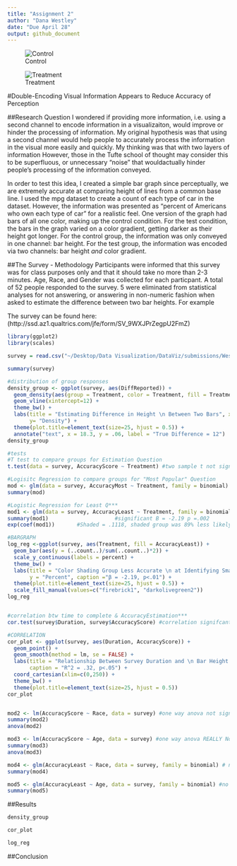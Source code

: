 ```yaml
---
title: "Assignment 2"
author: "Dana Westley"
date: "Due April 28"
output: github_document
---
```


![Control](~/Desktop/ScreenShot1.png)

![Treatment](~/Desktop/ScreenShot2.png)

#Double-Encoding Visual Information Appears to Reduce Accuracy of Perception

##Research Question
I wondered if providing more information, i.e. using a second channel to encode information in a visualizaiton, would improve or hinder the processing of information. My original hypothesis was that using a second channel would help people to accurately process the information in the visual more easily and quickly. My thinking was that with two layers of information However, those in the Tufte school of thought may consider this to be superfluous, or  unnecessary "noise" that wouldactually hinder people's processing of the information conveyed. 

In order to test this idea, I created a simple bar graph since perceptually, we are extremely accurate at comparing height of lines from a common base line. I used the mpg dataset to create a count of each type of car in the dataset. However, the information was presented as "percent of Americans who own each type of car" for a realistic feel. One version of the graph had bars of all one color, making up the control condition. For the test condition, the bars in the graph varied on a color gradient, getting darker as their height got longer. For the control group, the information was only conveyed in one channel: bar height. For the test group, the information was encoded via two channels: bar height *and* color gradient. 


##The Survey - Methodology
Participants were informed that this survey was for class purposes only and that it should take no more than 2-3 minutes. Age, Race, and Gender was collected for each particpant. A total of 52 people responded to the survey. 5 were eliminated from statistical analyses for not answering, or answering in non-numeric fashion when asked to estimate the difference between two bar heights. For example 


The survey can be found here: (http://ssd.az1.qualtrics.com/jfe/form/SV_9WXJPrZegpU2FmZ)



```r
library(ggplot2)
library(scales)

survey = read.csv("~/Desktop/Data Visualization/DataViz/submissions/Westley_Dana/Assignment2/SurveyDataClean2.csv")

summary(survey)

#distribution of group responses
density_group <- ggplot(survey, aes(DiffReported)) + 
  geom_density(aes(group = Treatment, color = Treatment, fill = Treatment), alpha = .3) + 
  geom_vline(xintercept=12) +
  theme_bw() + 
  labs(title = "Estimating Difference in Height \n Between Two Bars", x = "Reported Difference", 
       y= "Density") + 
  theme(plot.title=element_text(size=25, hjust = 0.5)) +
  annotate("text", x = 18.3, y = .06, label = "True Difference = 12")
density_group

#tests
#T test to compare groups for Estimation Question
t.test(data = survey, AccuracyScore ~ Treatment) #two sample t not significant p = .27

#Logisitc Regression to compare groups for "Most Popular" Question
mod <- glm(data = survey, AccuracyMost ~ Treatment, family = binomial) #not significant p = .71
summary(mod)

#Logistic Regression for Least Q***
mod1 <- glm(data = survey, AccuracyLeast ~ Treatment, family = binomial)
summary(mod1)                     #significant B = -2.19 p =.002
exp(coef(mod1))       #Shaded = .1118, shaded group was 89% less likely to be accurate than control

#BARGRAPH
log_reg <-ggplot(survey, aes(Treatment, fill = AccuracyLeast)) + 
  geom_bar(aes(y = (..count..)/sum(..count..)*2)) + 
  scale_y_continuous(labels = percent) + 
  theme_bw() + 
  labs(title = "Color Shading Group Less Accurate \n at Identifying Smallest Bar Height", 
       y = "Percent", caption ="β = -2.19, p<.01") + 
  theme(plot.title=element_text(size=25, hjust = 0.5)) +
  scale_fill_manual(values=c("firebrick1", "darkolivegreen2"))
log_reg


#correlation btw time to complete & AccuracyEstimation***
cor.test(survey$Duration, survey$AccuracyScore) #correlation signifcant r2 = .32, p = .03

#CORRELATION
cor_plot <- ggplot(survey, aes(Duration, AccuracyScore)) + 
  geom_point() + 
  geom_smooth(method = lm, se = FALSE) + 
  labs(title = "Relationship Between Survey Duration and \n Bar Height Estimation Accuracy", 
       caption = "R^2 = .32, p<.05") + 
  coord_cartesian(xlim=c(0,250)) + 
  theme_bw() + 
  theme(plot.title=element_text(size=25, hjust = 0.5))
cor_plot


mod2 <- lm(AccuracyScore ~ Race, data = survey) #one way anova not significant p =.36
summary(mod2)
anova(mod2)

mod3 <- lm(AccuracyScore ~ Age, data = survey) #one way anova REALLY Not significant p = .95 (prob b/c most people fell into one age bracket)
summary(mod3)
anova(mod3)

mod4 <- glm(AccuracyLeast ~ Race, data = survey, family = binomial) # no significance
summary(mod4)

mod5 <- glm(AccuracyLeast ~ Age, data = survey, family = binomial) #no significance
summary(mod5)

```

##Results
``` r
density_group

cor_plot

log_reg


```

##Conclusion